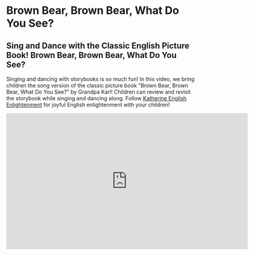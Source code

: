 # Brown Bear, Brown Bear, What Do You See?

## Sing and Dance with the Classic English Picture Book! Brown Bear, Brown Bear, What Do You See?

Singing and dancing with storybooks is so much fun!
In this video, we bring children the song version of the classic picture book "Brown Bear, Brown Bear, What Do You See?" by Grandpa Karl!
Children can review and revisit the storybook while singing and dancing along.
Follow [Katherine English Enlightenment](https://space.bilibili.com/20797715) for joyful English enlightenment with your children!

<iframe
  src="https://player.bilibili.com/player.html?bvid=BV1Bh4y1p7en&cid=1&page=1"
  scrolling="no"
  border="0"
  frameborder="no"
  framespacing="0"
  allowfullscreen="true"
  width="640"
  height="360"
></iframe>
